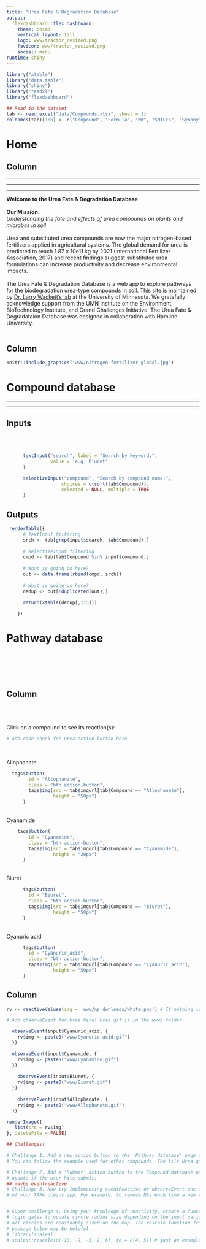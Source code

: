 ```yaml
---
title: "Urea Fate & Degradation Database"
output:
  flexdashboard::flex_dashboard:
    theme: cosmo
    vertical_layout: fill
    logo: www/tractor_resized.png
    favicon: www/tractor_resized.png
    social: menu
runtime: shiny
---
```


```r
library("xtable")
library("data.table")
library("shiny")
library("readxl")
library("flexdashboard")
```


```r
## Read in the dataset
tab <- read_excel("data/Compounds.xlsx", sheet = 1)
colnames(tab)[1:8] <- c("Compound", "Formula", "MW", "SMILES", "Synonyms", "CAS", "imgurl", "rxnurl")
```

Home
=====================================
Column {.sidebar}
-----------------------------------------------------------------------
***
***
***
**Welcome to the Urea Fate & Degradation Database**
<br>
<br>
**Our Mission:**
<br>
*Understanding the fate and effects of urea compounds on plants and microbes in soil*
<br>
<br>
Urea and substituted urea compounds are now the major nitrogen-based fertilizers applied in agricultural systems.  The global demand for urea is predicted to reach 1.87 x 10e11 kg by 2021 (International Fertilizer Association, 2017) and recent findings suggest substituted urea formulations can increase productivity and decrease environmental impacts. 
<br>
<br>
The Urea Fate & Degradation Database is a web app to explore pathways for the biodegradation urea-type compounds in soil. This site is maintained by [Dr. Larry Wackett’s lab](https://cbs.umn.edu/wackett-lab/home) at the University of Minnesota. We gratefully acknowledge support from the UMN Institute on the Environment, BioTechnology Institute, and Grand Challenges Initiative. The Urea Fate & Degradataion Database was designed in collaboration with Hamline University.
<br>
<br>

Column
-----------------------------------------------------------------------
```r
knitr::include_graphics("www/nitrogen-fertilizer-global.jpg")
```


Compound database
===================================== 
***
***

Inputs {.sidebar}
-----------------------------------------------------------------------
<br>
<br>

```r
      textInput("search", label = "Search by keyword:",
                value = 'e.g. Biuret'
      )

      selectizeInput("compound", "Search by compound name:",
                    choices = c(sort(tab$Compound)),
                    selected = NULL, multiple = TRUE
      )

```

Outputs
-----------------------------------------------------------------------
```r
 renderTable({
      # textInput filtering
      srch <- tab[grep(input$search, tab$Compound),]
      
      # selectizeInput filtering
      cmpd <- tab[tab$Compound %in% input$compound,]
      
      # What is going on here?
      out <- data.frame(rbind(cmpd, srch))
      
      # What is going on here?
      dedup <- out[!duplicated(out),]
      
      return(xtable(dedup[,1:5]))

    })
```   

Pathway database
=====================================
<br>
<br>
<br>
<br>
    
Column {.sidebar}
-----------------------------------------------------------------------
<br>
<br>
    

Click on a compound to see its reaction(s):


```r
# Add code chunk for Urea action button here
```
<br>

Allophanate
```r
  tags$button(
        id = "Allophanate",
        class = "btn action-button",
        tags$img(src = tab$imgurl[tab$Compound == "Allophanate"],
                 height = "50px")
      )
```

<br>
Cyanamide   
```r
    tags$button(
        id = "Cyanamide",
        class = "btn action-button",
        tags$img(src = tab$imgurl[tab$Compound == "Cyanamide"],
                 height = "20px")
      )  
```
<br>
Biuret
```r
      tags$button(
        id = "Biuret",
        class = "btn action-button",
        tags$img(src = tab$imgurl[tab$Compound == "Biuret"],
                 height = "50px")
      )   
```
<br>
Cyanuric acid
```r
      tags$button(
        id = "Cyanuric_acid",
        class = "btn action-button",
        tags$img(src = tab$imgurl[tab$Compound == "Cyanuric acid"],
                 height = "50px")
      )

```

Column {.bgwhite}
-----------------------------------------------------------------------
```r

rv <- reactiveValues(img = 'www/np_dwnloads/white.png') # If nothing is activated, then just a white box

# Add observeEvent for Urea here! Urea.gif is in the www/ folder  

  observeEvent(input$Cyanuric_acid, {
    rv$img <- paste0("www/Cyanuric acid.gif")
  })

  observeEvent(input$Cyanamide, {
    rv$img <- paste0("www/Cyanamide.gif")
  })
  
    observeEvent(input$Biuret, {
    rv$img <- paste0("www/Biuret.gif")
  })
  
    observeEvent(input$Allophanate, {
    rv$img <- paste0("www/Allophanate.gif")
  })

renderImage({
   list(src = rv$img)
}, deleteFile = FALSE)


```  


```r

## Challenges!

# Challenge 1. Add a new action button to the 'Pathway database' page for the compound Urea.
# You can follow the example used for other compounds. The file Urea.gif is already in the www/ folder.

# Challenge 2. Add a 'Submit' action button to the Compound database page so that the table only
# update if the user hits submit.
## maybe eventreactive
# Challenge 3. Now try implementing eventReactive or observeEvent one one of the pages
# of your TARA oceans app. For example, to remove NAs each time a new variable is selected.


# Super challenge 4. Using your knowledge of reactivity, create a function or use 
# logic gates to update circle radius size depending on the input variable so that
# all circles are reasonably sized on the map. The rescale function from the scales
# package below may be helpful.
# library(scales)
# scales::rescale(c(-10, -9, -5, 2, 6), to = c(4, 5)) # just an example

```
